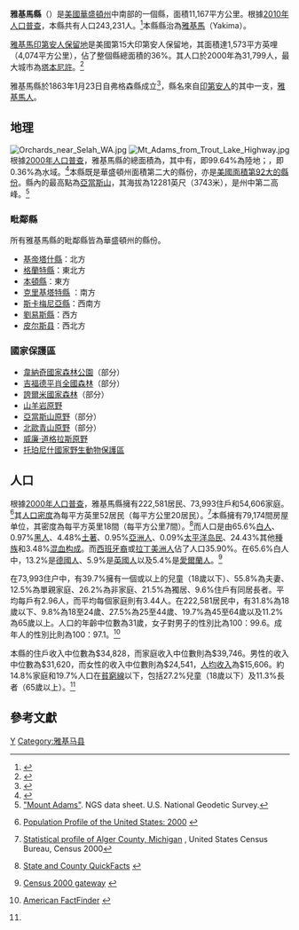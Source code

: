 {{noteTA
|G1=美国地名
|G2=County
|1=zh-hans:亚基马; zh-hant:雅基馬;
}}
<!--[[File:Map_of_Washington_highlighting_Yakima_County.svg|250px]]-->
{{Infobox U.S. County|
 county  = 雅基馬縣 |
 state = 華盛頓州 |
 en county  = Yakima County |
 en state = Washington |
 seal =  |
 map = Map of Washington highlighting Yakima County.png |
 map size = 225 |
 founded = 1865年1月21日 |
 seat = [[雅基馬|雅基馬]]  | 
 area            = {{convert|4,312 |sqmi|km2}}|
 area land       = {{convert|4,296 |sqmi}} |
 area water      ={{convert|15 |sqmi}} |
 area percentage = 0.63% |
 census yr = 2000|
 pop = 222,581 |
 density = 20 |
 web = www.co.yakima.wa.us |
|}}
'''雅基馬縣'''（{{lang en|Yakima County}}）是[[美國|美國]][[華盛頓州|華盛頓州]]中南部的一個縣，面積11,167平方公里。根據[[美國2010年人口普查|2010年人口普查]]，本縣共有人口243,231人。<ref>{{cite web|last=United States Census Bureau |title=2010 Census Data |url=http://2010.census.gov/2010census/data/ |publisher=United States Census Bureau |accessdate=6 May 2012 |deadurl=yes |archiveurl=https://web.archive.org/web/20110706203009/http://2010.census.gov/2010census/data/ |archivedate=2011-07-06}}</ref>本縣縣治為[[雅基馬|雅基馬]]（Yakima）。{{GR|6}}

[[雅基馬印第安人保留地|雅基馬印第安人保留地]]是美國第15大印第安人保留地，其面積達1,573平方英哩（4,074平方公里），佔了整個縣總面積的36%。其人口於2000年為31,799人，最大城市為[[塔本尼許_(華盛頓州)|塔本尼許]]。<ref>{{Cite web |url=http://www.historylink.org/index.cfm?DisplayPage=output.cfm&file_id=7651 |title=HistoryLink.org: ''Yakima County – Thumbnail History'' |access-date=2013-07-03 |archive-date=2016-07-30 |archive-url=https://web.archive.org/web/20160730051926/http://www.historylink.org/index.cfm?displaypage=output.cfm&file_id=7651 |dead-url=no }}</ref>

雅基馬縣於1863年1月23日自弗格森縣成立<ref name=historylink>{{cite web|title=Milestones for Washington State History — Part 2: 1851 to 1900|url=http://www.historylink.org/essays/output.cfm?file_id=5380|date=March 6, 2003|publisher=[[HistoryLink.org|HistoryLink.org]]|accessdate=2013-07-03|archive-date=2008-01-19|archive-url=https://web.archive.org/web/20080119155050/http://www.historylink.org/essays/output.cfm?file_id=5380|dead-url=no}}</ref>，縣名來自[[印第安人|印第安人]]的其中一支，[[雅基馬人|雅基馬人]]。{{GR|3}}

==地理==
[[File:Orchards_near_Selah_WA.jpg|thumb]]
[[File:Mt_Adams_from_Trout_Lake_Highway.jpg|thumb]]
根據[[2000年美国人口普查|2000年人口普查]]，雅基馬縣的總面積為{{convert|4,312|sqmi}}，其中有{{convert|4,296|sqmi}}，即99.64%為陸地；{{convert|15|sqmi}}，即0.36%為水域。<ref>{{cite web
  |url=http://www.census.gov/tiger/tms/gazetteer/county2k.txt
  |title=Census 2000 U.S. Gazetteer Files: Counties
  |publisher=United States Census
  |accessdate=2011-02-13
  |archive-url=https://www.webcitation.org/68EB8WXmf?url=http://www.census.gov/tiger/tms/gazetteer/county2k.txt
  |archive-date=2012-06-06
  |dead-url=yes
  }}</ref>本縣既是華盛頓州面積第二大的縣份，亦是[[美國面積最大縣份列表|美國面積第92大的縣份]]。縣內的最高點為[[亞當斯山|亞當斯山]]，其海拔為12281英尺（3743米），是州中第二高峰。<ref>[http://www.ngs.noaa.gov/cgi-bin/ds_mark.prl?PidBox=SB1004 "Mount Adams"]. NGS data sheet. U.S. National Geodetic Survey. </ref>

=== 毗鄰縣 ===
所有雅基馬縣的毗鄰縣皆為華盛頓州的縣份。
*[[基帝塔什縣|基帝塔什縣]]：北方
*[[格蘭特縣_(華盛頓州)|格蘭特縣]]：東北方
*[[本頓縣_(華盛頓州)|本頓縣]]：東方
*[[克里基塔特縣|克里基塔特縣]] ：南方
*[[斯卡梅尼亞縣_(華盛頓州)|斯卡梅尼亞縣]]：西南方
*[[劉易斯縣_(華盛頓州)|劉易斯縣]]：西方
*[[皮尔斯县_(华盛顿州)|皮尔斯县]]：西北方

=== 國家保護區 ===
*[[韋納奇國家森林公園|韋納奇國家森林公園]]（部分）
*[[吉福德平肖全國森林|吉福德平肖全國森林]]（部分）
*[[誇爾米國家森林|誇爾米國家森林]]（部分）
*[[山羊岩原野|山羊岩原野]]
*[[亞當斯山原野|亞當斯山原野]]（部分）
*[[北歐青山原野|北歐青山原野]]（部分）
*[[威廉·道格拉斯原野|威廉·道格拉斯原野]]
*[[托珀尼什國家野生動物保護區|托珀尼什國家野生動物保護區]]

==人口==
{{USCensusPop 
|1870= 432
|1880= 2811
|1890= 4429
|1900= 13462
|1910= 41709
|1920= 63710
|1930= 77402
|1940= 99019
|1950= 135723
|1960= 145112
|1970= 144971
|1980= 172508
|1990= 188823
|2000= 222581
|2010= 243231
|estimate= 247141
|estyear= 2011
| footnote=<ref>{{cite web|url=http://www.census.gov/population/www/censusdata/cencounts/files/ca190090.txt|title=1900-1990 census data|publisher=United States Census Bureau|accessdate=2013-05-06|archive-date=2013-06-18|archive-url=https://web.archive.org/web/20130618102118/http://www.census.gov/population/www/censusdata/cencounts/files/ca190090.txt|dead-url=no}}</ref><ref>{{cite web |url=http://factfinder2.census.gov |title=American FactFinder |publisher=Factfinder2.census.gov |date= |accessdate=2013-02-16 |archive-date=2013-09-11 |archive-url=https://web.archive.org/web/20130911234518/http://factfinder2.census.gov/ |dead-url=no }}</ref><ref>{{cite web |url=http://mapserver.lib.virginia.edu/ |title=University of Virginia Library |publisher=Mapserver.lib.virginia.edu |date= |accessdate=2013-02-16 |archive-date=2012-08-11 |archive-url=https://web.archive.org/web/20120811110448/http://mapserver.lib.virginia.edu/ |dead-url=yes }}</ref>
|}}

根據[[2000年美國人口普查|2000年人口普查]]{{GR|2}}，雅基馬縣擁有222,581居民、73,993住戶和54,606家庭。<ref>{{en}}[http://www.census.gov/population/www/pop-profile/profile2000.html Population Profile of the United States: 2000] {{Wayback|url=http://www.census.gov/population/www/pop-profile/profile2000.html |date=20040113065424 }}</ref>其[[人口密度|人口密度]]為每平方英里52居民（每平方公里20居民）。<ref>[http://censtats.census.gov/data/MI/05026003.pdf Statistical profile of Alger County, Michigan] {{webarchive|url=https://web.archive.org/web/20120407012422/http://censtats.census.gov/data/MI/05026003.pdf |date=2012-04-07 }}, United States Census Bureau, Census 2000</ref>本縣擁有79,174間房屋单位，其密度為每平方英里18間（每平方公里7間）。<ref>{{en}}[http://quickfacts.census.gov/qfd/ State and County QuickFacts] {{webarchive|url=https://web.archive.org/web/20040401125638/http://quickfacts.census.gov/qfd/ |date=2004-04-01 }}</ref>而人口是由65.6%[[歐裔美國人|白人]]、0.97%[[非裔美國人|黑人]]、4.48%[[美國土著|土著]]、0.95%[[亞裔美國人|亞洲人]]、0.09%[[太平洋岛民|太平洋岛民]]、24.43%其他[[種族|種族]]和3.48%[[混血|混血]][[种族构成|构成]]。而[[西班牙裔美国人|西班牙裔]]或[[拉丁美洲人|拉丁美洲人]]佔了人口35.90%。在65.6%白人中，13.2%是[[德國人|德國人]]、5.9%是[[英國人|英國人]]以及5.4%是[[愛爾蘭人|愛爾蘭人]]。<ref>{{en}}[http://www.census.gov/main/www/cen2000.html Census 2000 gateway] {{Wayback|url=http://www.census.gov/main/www/cen2000.html |date=20190331194847 }}</ref>

在73,993住户中，有39.7%擁有一個或以上的兒童（18歲以下）、55.8%為夫妻、12.5%為單親家庭、26.2%為非家庭、21.5%為獨居、9.6%住戶有同居長者。平均每戶有2.96人，而平均每個家庭則有3.44人。在222,581居民中，有31.8%為18歲以下、9.8%為18至24歲、27.5%為25至44歲、19.7%為45至64歲以及11.2%為65歲以上。人口的年齡中位數為31歲，女子對男子的性別比為100：99.6。成年人的性別比則為100：97.1。<ref name="Census">{{en}}[http://factfinder.census.gov/ American FactFinder] {{Webarchive|url=https://archive.today/20200212063637/http://factfinder.census.gov/ |date=2020-02-12 }}</ref>

本縣的住戶收入中位數為$34,828，而家庭收入中位數則為$39,746。男性的收入中位數為$31,620，而女性的收入中位數則為$24,541，[[人均收入|人均收入]]為$15,606。約14.8%家庭和19.7%人口在[[貧窮線|貧窮線]]以下，包括27.2%兒童（18歲以下）及11.3%長者（65歲以上）。<ref name="Census"/>

==參考文獻==
{{reflist|2}}

{{Washington}}

[[Category:华盛顿州行政区划|Y]]
[[Category:雅基马县|Category:雅基马县]]